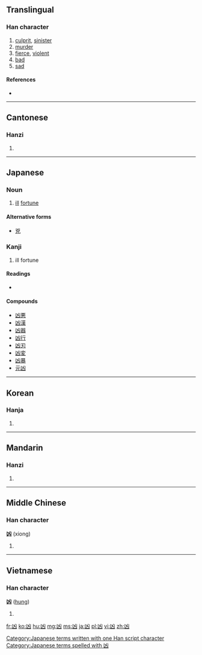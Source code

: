 {{also|兇}}
==Translingual==

===Han character===
{{Han char|rn=17|rad=凵|as=02|sn=4|four=2277<sub>0</sub>|canj=山大 (UK)|ids=⿶[[凵]][[㐅]]}}

# [[culprit]], [[sinister]]
# [[murder]]
# [[fierce]], [[violent]]
# [[bad]]
# [[sad]]

====References====
* {{Han ref|kx=0135.020|dkj=01803|dj=0300.280|hdz=10306.190|uh=51F6|ud=20982|bh=A4BF|bd=42175}}

----

==Cantonese==

===Hanzi===
{{yue-hanzi|jyut=[[hung1]]|y=hung1}}

# {{defn|lang=yue|sort=凵02}}

----

==Japanese==

===Noun===
{{ja-noun|k|hira=きょう|rom=kyō}}

# [[ill]] [[fortune]]

====Alternative forms====
* [[兇]]

===Kanji===
{{ja-kanji|grade=c|rs=凵02}}

# ill fortune

====Readings====
* {{ja-readings|on=[[きょう]] (kyō)|kun=[[わるい]] (warui)}}

====Compounds====
* [[凶悪]]
* [[凶漢]]
* [[凶器]]
* [[凶行]]
* [[凶刃]]
* [[凶変]]
* [[凶暴]]
* [[元凶]]

[[Category:Japanese terms written with one Han script character]]
[[Category:Japanese terms spelled with 凶]]
----

==Korean==

===Hanja===
{{ko-hanja|hangeul=흉|rv=hyung|mr=hyung|y=hyung}}

# {{defn|lang=ko|sort=凵02}}

----

==Mandarin==

===Hanzi===
{{cmn-hanzi|pin=[[xiōng]] ([[xiong1]])|wg=hsiung<sup>1</sup>}}

# {{defn|lang=cmn|sort=凵02}}

----

==Middle Chinese==

===Han character===
'''凶''' (xiong)

# {{defn|lang=zhx-mid|sort=凵02}}

----

==Vietnamese==

===Han character===
'''凶''' ([[hung]])

# {{defn|lang=vi}}

[[fr:凶]]
[[ko:凶]]
[[hu:凶]]
[[mg:凶]]
[[ms:凶]]
[[ja:凶]]
[[pl:凶]]
[[vi:凶]]
[[zh:凶]]